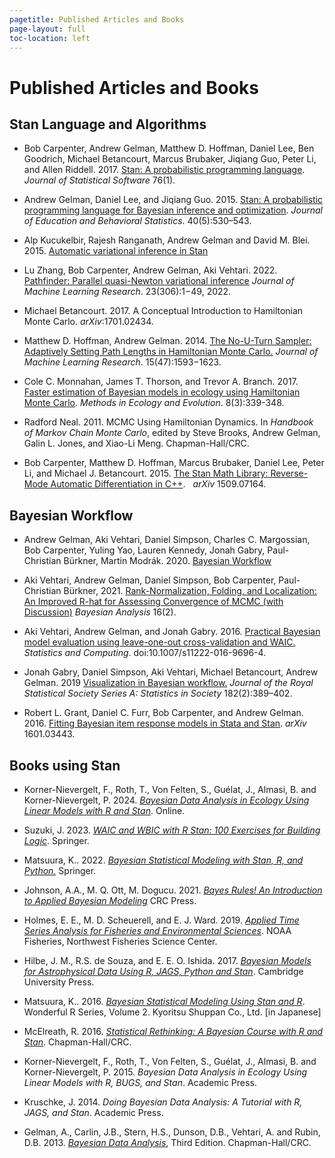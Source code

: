 ```yaml
---
pagetitle: Published Articles and Books
page-layout: full
toc-location: left
---
```


# Published Articles and Books

## Stan Language and Algorithms

* Bob Carpenter, Andrew Gelman, Matthew D. Hoffman, Daniel Lee, Ben
  Goodrich, Michael Betancourt, Marcus Brubaker, Jiqiang Guo,
  Peter Li, and Allen Riddell.  2017.  [Stan: A probabilistic programming language](http://dx.doi.org/10.18637/jss.v076.i01){target="_blank"}.
  *Journal of Statistical Software* 76(1). 

* Andrew Gelman, Daniel Lee, and Jiqiang Guo.  2015.
  [Stan: A probabilistic programming language for Bayesian inference and optimization](http://www.stat.columbia.edu/~gelman/research/published/stan_jebs_2.pdf){target="_blank"}.
  *Journal of Education and Behavioral Statistics*. 40(5):530--543.

* Alp Kucukelbir, Rajesh Ranganath, Andrew Gelman and David M. Blei. 2015.
  [Automatic variational inference in Stan](https://proceedings.neurips.cc/paper_files/paper/2015/file/352fe25daf686bdb4edca223c921acea-Paper.pdf){target="_blank"}

* Lu Zhang, Bob Carpenter, Andrew Gelman, Aki Vehtari. 2022.
  [Pathfinder: Parallel quasi-Newton variational inference](https://jmlr.org/papers/v23/21-0889.html){target="_blank"}
  *Journal of Machine Learning Research*.  23(306):1−49, 2022.

* Michael Betancourt. 2017. A Conceptual Introduction to
  Hamiltonian Monte Carlo.  *arXiv*:1701.02434.

* Matthew D. Hoffman, Andrew Gelman. 2014.
  [The No-U-Turn Sampler: Adaptively Setting Path Lengths in Hamiltonian Monte Carlo.](http://jmlr.org/papers/v15/hoffman14a.html){target="_blank"}
  *Journal of Machine Learning Research*. 15(47):1593−1623.

* Cole C. Monnahan, James T. Thorson, and Trevor A. Branch. 2017.
  [Faster estimation of Bayesian models in ecology using Hamiltonian Monte Carlo](https://doi.org/10.1111/2041-210X.12681){target="_blank}.
  *Methods in Ecology and Evolution*.  8(3):339-348.

* Radford Neal. 2011. MCMC Using Hamiltonian Dynamics.  In *Handbook of Markov Chain Monte
  Carlo*, edited by Steve Brooks, Andrew Gelman, Galin L. Jones, and Xiao-Li Meng.  Chapman-Hall/CRC.

* Bob Carpenter, Matthew D. Hoffman, Marcus Brubaker, Daniel Lee, Peter Li, and Michael J. Betancourt.  2015.
  [The Stan Math Library: Reverse-Mode Automatic Differentiation in C++](https://arxiv.org/abs/1509.07164){target="_blank"}.
  &nbsp; *arXiv* 1509.07164.


## Bayesian Workflow

* Andrew Gelman, Aki Vehtari, Daniel Simpson, Charles C. Margossian, Bob Carpenter, Yuling Yao, Lauren Kennedy, Jonah Gabry, Paul-Christian Bürkner, Martin Modrák. 2020. [Bayesian Workflow](https://doi.org/10.48550/arXiv.2011.01808){target="_blank"}


* Aki Vehtari, Andrew Gelman, Daniel Simpson, Bob Carpenter, Paul-Christian Bürkner, 2021.
  [Rank-Normalization, Folding, and Localization: An Improved R-hat for Assessing Convergence of MCMC (with Discussion)](http://dx.doi.org/10.1214/20-BA1221){target="_blank"}
  *Bayesian Analysis* 16(2).
  
* Aki Vehtari, Andrew Gelman, and Jonah Gabry. 2016.
  [Practical Bayesian model evaluation using leave-one-out cross-validation and WAIC.](https://arxiv.org/abs/1507.04544){target="_blank"}
   *Statistics and Computing*. doi:10.1007/s11222-016-9696-4.

* Jonah Gabry, Daniel Simpson, Aki Vehtari, Michael Betancourt, Andrew Gelman. 2019
  [Visualization in Bayesian workflow.](https://doi.org/10.1111/rssa.12378){target="_blank"}
  *Journal of the Royal Statistical Society Series A: Statistics in Society* 182(2):389–402.

* Robert L. Grant, Daniel C. Furr, Bob Carpenter, and Andrew
  Gelman. 2016. [Fitting Bayesian item response models in Stata and Stan](https://arxiv.org/abs/1601.03443){target="_blank"}.
  *arXiv* 1601.03443.

                       
## Books using Stan

* Korner-Nievergelt, F., Roth, T., Von Felten, S., Guélat, J., Almasi,
  B. and Korner-Nievergelt, P.  2024. [*Bayesian Data Analysis in
  Ecology Using Linear Models with R and Stan*](https://tobiasroth.github.io/BDAEcology/){target="_blank"}.  Online.

* Suzuki, J.  2023. [*WAIC and WBIC with R Stan: 100 Exercises for Building Logic*](https://link.springer.com/book/10.1007/978-981-99-3838-4){target="_blank"}.  Springer.

* Matsuura, K.. 2022. [*Bayesian Statistical Modeling with Stan, R, and
  Python.*](https://link.springer.com/book/10.1007/978-981-19-4755-1){target="_blank"} Springer.

* Johnson, A.A., M. Q. Ott, M. Dogucu. 2021. [*Bayes Rules! An Introduction to Applied Bayesian Modeling*](https://www.bayesrulesbook.com){target="_blank"} CRC Press.

* Holmes, E. E., M. D. Scheuerell, and E. J. Ward.  2019.
  [*Applied Time Series Analysis for Fisheries and Environmental Sciences*](
  https://nwfsc-timeseries.github.io/atsa-labs/){target="_blank"}. NOAA Fisheries,
  Northwest Fisheries Science Center.

* Hilbe, J. M., R.S. de Souza, and E. E. O. Ishida.  2017. [*Bayesian
  Models for Astrophysical Data Using R, JAGS, Python and Stan*](https://www.bayesianmodelsforastrophysicaldata.com){target="_blank"}.
  Cambridge University Press.

* Matsuura, K.. 2016. [*Bayesian Statistical Modeling Using Stan
  and R*](https://link.springer.com/book/10.1007/978-981-19-4755-1){target="_blank"}. Wonderful R Series, Volume 2. Kyoritsu Shuppan Co.,
  Ltd.  [in Japanese]

* McElreath, R.  2016. [*Statistical Rethinking:  A Bayesian
  Course with R and Stan*](https://xcelab.net/rm/){target="_blank"}.  Chapman-Hall/CRC.

* Korner-Nievergelt, F., Roth, T., Von Felten, S., Guélat, J., Almasi,
  B. and Korner-Nievergelt, P.  2015. *Bayesian Data Analysis in
  Ecology Using Linear Models with R, BUGS, and Stan*.  Academic Press.

* Kruschke, J. 2014.  *Doing Bayesian Data Analysis: A Tutorial with R,
  JAGS, and Stan*. Academic Press.

* Gelman, A., Carlin, J.B., Stern, H.S., Dunson, D.B., Vehtari, A. and
  Rubin, D.B. 2013. [*Bayesian Data Analysis*](http://www.stat.columbia.edu/~gelman/book/){target="_blank"}, Third
  Edition. Chapman-Hall/CRC.

